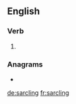==English==

===Verb===
{{head|en|present participle}}

# {{present participle of|sarcle|lang=en|nocat=1}}

===Anagrams===
* {{l|en|carlings}}

[[de:sarcling]]
[[fr:sarcling]]